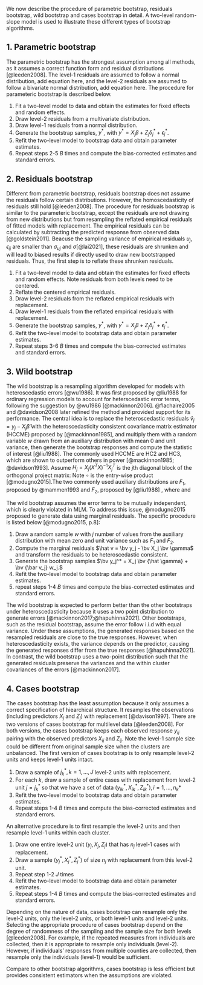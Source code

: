 We now describe the procedure of parametric bootstrap, residuals bootstrap, wild bootstrap and cases bootstrap in detail. A two-level random-slope model is used to illustrate these different types of bootstrap algorithms.

## 1. Parametric bootstrap 

The parametric bootstrap has the strongest assumption among all methods, as it assumes a correct function form and residual distributions [@leeden2008]. The level-1 residuals are assumed to follow a normal distribution, add equation here, and the level-2 residuals are assumed to follow a bivariate normal distribution, add equation here. The procedure for parameteric bootstrap is described below.

1. Fit a two-level model to data and obtain the estimates for fixed effects and random effects.
2. Draw level-2 residuals from a multivariate distribution.
3. Draw level-1 residuals from a normal distribution.
4. Generate the bootstrap samples, $y^*$, with $y^* = X_j\beta + Z_j\delta_j^* + \epsilon_j^*$.
5. Refit the two-level model to bootstrap data and obtain parameter estimates.
6. Repeat steps 2-5 $B$ times and compute the bias-corrected estimates and standard errors. 

## 2. Residuals bootstrap 

Different from parametric bootstrap, residuals bootstrap does not assume the residuals follow certain distributions. However, the homoscedasticity of residuals still hold [@leeden2008]. The procedure for residuals bootstrap is similar to the parameteric bootstrap, except the residuals are not drawing from new distributions but from resampling the reflated empirical residuals of fitted models with replacement. The empirical residuals can be calculated by subtracting the predicted response from observed data [@goldstein2011]. Beacuse the sampling variance of empirical residuals $u_j$, $\epsilon_{ij}$ are smaller than $\sigma_{uj}$ and $\sigma$[@lai2021], these residuals are shrunken and will lead to biased results if directly used to draw new bootstrapped residuals. Thus, the first step is to reflate these shrunken residuals. 

1. Fit a two-level model to data and obtain the estimates for fixed effects and random effects. Note residuals from both levels need to be centered.
2. Reflate the centered empirical residuals.
3. Draw level-2 residuals from the reflated empirical residuals with replacement.
4. Draw level-1 residuals from the reflated empirical residuals with replacement.
5. Generate the bootstrap samples, $y^*$, with $y^* = X_j\beta + Z_j\delta_j^* + \epsilon_j^*$.
6. Refit the two-level model to bootstrap data and obtain parameter estimates.
7. Repeat steps 3-6 $B$ times and compute the bias-corrected estimates and standard errors. 

## 3. Wild bootstrap

The wild bootstrap is a resampling algorithm developed for models with heteroscedastic errors [@wu1986]. It was first proposed by @liu1988 for ordinary regression models to account for heterscedastic error terms, following the suggestion by @wu1986 [@mackinnon2006]. @flachaire2005 and @davidson2008 later refined the method and provided support for its performance. The central idea is to replace the heteroscedastic residuals $\hat v_j = y_j -  X_j \hat \beta$ with the heteroscedasticity consistent covariance matrix estimator (HCCME) proposed by [@mackinnon1985], and multiply them with a random variable $w$ drawn from an auxiliary distribution with mean 0 and unit variance, then generate the bootstrap responses and compute the statistic of interest [@liu1988]. The commonly used HCCME are HC2 and HC3, which are shown to outperform others in power [@mackinnon1985; @davidson1993]. Assume $H_j = X_j(X^TX)^{-1}X_j^T$ is the $j$th diagonal block of the orthogonal project matrix:
\begin{equation}
\text{HC}_2: \tilde v_j = \text{diag}(I_{n_j} - H_j)^{-1/2} \circ \hat v_j 
\end{equation}
\begin{equation}
\text{HC}_3: \tilde v_j = \text{diag}(I_{n_j} - H_j) \circ \hat v_j.
\end{equation}
Note $\circ$ is the entry-wise product [@modugno2015].The two commonly used auxiliary distributions are $F_1$, proposed by @mammen1993 and $F_2$, proposed by [@liu1988] , where 
\begin{equation}
  F_1: w =
  \begin{cases}
    -(\sqrt{5} -1) /2 \ \ \text{with probability} & p = (\sqrt{5} + 1)/2 \sqrt{5})\\
    (\sqrt{5} + 1) /2  \ \ \text{with probability} & p = 1 - p
  \end{cases}
\end{equation}
and
\begin{equation}
  F_2: w =
  \begin{cases}
    1 \ \ \text{with probability} & p = \frac{1}{2}\\
    -1 \ \ \text{with probability} & p = \frac{1}{2}
  \end{cases}
\end{equation}

The wild bootstrap assumes the error terms to be mutually independent, which is clearly violated in MLM. To address this issue, @modugno2015 proposed to generate data using marginal residuals. The specific procedure is listed below [@modugno2015, p.8]:

1. Draw a random sample $w$ with $j$ number of values from the auxiliary distribution with mean zero and unit variance such as $F_1$ and $F_2$.
2. Compute the marginal residuals $\hat v = \bv y_j - \bv X_j \bv \gamma$ and transform the residuals to be heteroscedastic consistent.
3. Generate the bootstrap samples $\bv y_j^* = X_j \bv {\hat \gamma} + \bv {\bar v_j} w_j.$
4. Refit the two-level model to bootstrap data and obtain parameter estimates.
5. repeat steps 1-4 $B$ times and compute the bias-corrected estimates and standard errors. 

The wild bootstrap is expected to perform better than the other bootstraps under heteroscedasticity because it uses a two point distribution to generate errors [@mackinnon2017;@hapuhinna2021]. Other bootstraps, such as the residual bootstrap, assume the error follow i.i.d with equal variance. Under these assumptions, the generated responses based on the resampled residuals are close to the true responses. However, when heteroscedasticity exists, the variance depends on the predictor, causing the generated responses differ from the true responses [@hapuhinna2021]. In contrast, the wild bootstrap uses a two-point distribution such that the generated residuals preserve the variances and the within cluster covariances of the errors [@mackinnon2017]. 

## 4. Cases bootstrap 

The cases bootstrap has the least assumption because it only assumes a correct specification of hiearchical structure. It resamples the observations (including predictors $X_j$ and $Z_j$) with replacement [@davison1997]. There are two versions of cases bootstrap for multilevel data [@leeden2008]. For both versions, the cases bootstrap keeps each observed response $y_{ij}$ pairing with the observed predictors $X_{ij}$ and $Z_{ij}$. Note the level-1 sample size could be different from original sample size when the clusters are unbalanced. The first version of cases bootstrap is to only resample level-2 units and keeps level-1 units intact.

1. Draw a sample of $j^*_k, k = 1,...,J$ level-2 units with replacement. 
2. For each $k$, draw a sample of entire cases with replacement from level-2 unit $j = j^*_k$ so that we have a set of data ${(y_{ik}^*, X_{ik}^*, Z_{ik}^*), i = 1,...,n_k*}$
3. Refit the two-level model to bootstrap data and obtain parameter estimates.
4. Repeat steps 1-4 $B$ times and compute the bias-corrected estimates and standard errors. 

An alternative procedure is to first resample the level-2 units and then resample level-1 units within each cluster. 

1. Draw one entire level-2 unit $(y_j, X_j, Z_j)$ that has $n_j$ level-1 cases with replacement.
2. Draw a sample $(y_j^*, X_j^*, Z_j^*)$ of size $n_j$ with replacement from this level-2 unit.
3. Repeat step 1-2 $J$ times
4. Refit the two-level model to bootstrap data and obtain parameter estimates.
5. Repeat steps 1-4 $B$ times and compute the bias-corrected estimates and standard errors. 

Depending on the nature of data, cases bootstrap can resample only the level-2 units, only the level-2 units, or both level-1 units and level-2 units. Selecting the appropriate procedure of cases bootstrap depend on the degree of randomness of the sampling and the sample size for both levels [@leeden2008]. For example, if the repeated measures from individuals are collected, then it is appropriate to resample only individuals (level-2). However, if individuals' responses from multiple counties are collected, then resample only the individuals (level-1) would be sufficient.  

Compare to other bootstrap algorithms, cases bootstrap is less efficient but provides consistent estimators when the assumptions are violated. 